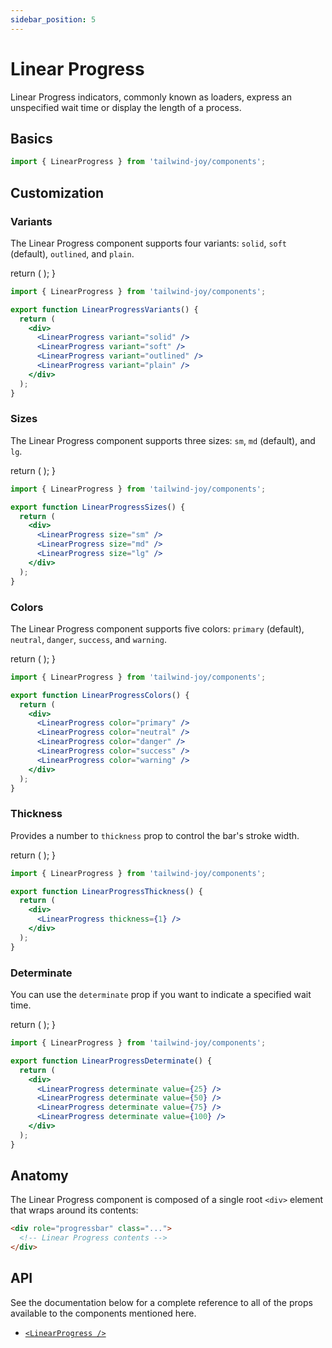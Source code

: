 ```yaml
---
sidebar_position: 5
---
```


# Linear Progress

<AvailableFrom version="0.2.0" />

Linear Progress indicators, commonly known as loaders, express an unspecified wait time or display the length of a process.

## Basics

```jsx
import { LinearProgress } from 'tailwind-joy/components';
```

## Customization

### Variants

The Linear Progress component supports four variants: `solid`, `soft` (default), `outlined`, and `plain`.

  return (
    <DisplayStand className="flex-col items-stretch">
      <LinearProgress variant="solid" />
      <LinearProgress variant="soft" />
      <LinearProgress variant="outlined" />
      <LinearProgress variant="plain" />
    </DisplayStand>
  );
}

<LinearProgressVariants />

```jsx
import { LinearProgress } from 'tailwind-joy/components';

export function LinearProgressVariants() {
  return (
    <div>
      <LinearProgress variant="solid" />
      <LinearProgress variant="soft" />
      <LinearProgress variant="outlined" />
      <LinearProgress variant="plain" />
    </div>
  );
}
```

### Sizes

The Linear Progress component supports three sizes: `sm`, `md` (default), and `lg`.

  return (
    <DisplayStand className="flex-col items-stretch">
      <LinearProgress size="sm" />
      <LinearProgress size="md" />
      <LinearProgress size="lg" />
    </DisplayStand>
  );
}

<LinearProgressSizes />

```jsx
import { LinearProgress } from 'tailwind-joy/components';

export function LinearProgressSizes() {
  return (
    <div>
      <LinearProgress size="sm" />
      <LinearProgress size="md" />
      <LinearProgress size="lg" />
    </div>
  );
}
```

### Colors

The Linear Progress component supports five colors: `primary` (default), `neutral`, `danger`, `success`, and `warning`.

  return (
    <DisplayStand className="flex-col items-stretch">
      <LinearProgress color="primary" />
      <LinearProgress color="neutral" />
      <LinearProgress color="danger" />
      <LinearProgress color="success" />
      <LinearProgress color="warning" />
    </DisplayStand>
  );
}

<LinearProgressColors />

```jsx
import { LinearProgress } from 'tailwind-joy/components';

export function LinearProgressColors() {
  return (
    <div>
      <LinearProgress color="primary" />
      <LinearProgress color="neutral" />
      <LinearProgress color="danger" />
      <LinearProgress color="success" />
      <LinearProgress color="warning" />
    </div>
  );
}
```

### Thickness

Provides a number to `thickness` prop to control the bar's stroke width.

  return (
    <DisplayStand className="flex-col items-stretch">
      <LinearProgress thickness={1} />
    </DisplayStand>
  );
}

<LinearProgressThickness />

```jsx
import { LinearProgress } from 'tailwind-joy/components';

export function LinearProgressThickness() {
  return (
    <div>
      <LinearProgress thickness={1} />
    </div>
  );
}
```

### Determinate

You can use the `determinate` prop if you want to indicate a specified wait time.

  return (
    <DisplayStand className="flex-col items-stretch">
      <LinearProgress determinate value={25} />
      <LinearProgress determinate value={50} />
      <LinearProgress determinate value={75} />
      <LinearProgress determinate value={100} />
    </DisplayStand>
  );
}

<LinearProgressDeterminate />

```jsx
import { LinearProgress } from 'tailwind-joy/components';

export function LinearProgressDeterminate() {
  return (
    <div>
      <LinearProgress determinate value={25} />
      <LinearProgress determinate value={50} />
      <LinearProgress determinate value={75} />
      <LinearProgress determinate value={100} />
    </div>
  );
}
```

## Anatomy

The Linear Progress component is composed of a single root `<div>` element that wraps around its contents:

```html
<div role="progressbar" class="...">
  <!-- Linear Progress contents -->
</div>
```

## API

See the documentation below for a complete reference to all of the props available to the components mentioned here.

- [`<LinearProgress />`](../apis/linear-progress)
